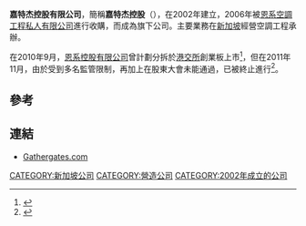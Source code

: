 '''嘉特杰控股有限公司'''，簡稱'''嘉特杰控股'''（'''{{lang-en|Gathergates Holding Limited}}'''），在2002年建立，2006年被[[恩系空調工程私人有限公司|恩系空調工程私人有限公司]]進行收購，而成為旗下公司。主要業務在[[新加坡|新加坡]]經營空調工程承辦。

在2010年9月，[[恩系控股有限公司|恩系控股有限公司]]曾計劃分拆於[[港交所|港交所]]創業板上市<ref>{{Cite web |url=http://naturalcool.listedcompany.com/newsroom/20100930_192510_5IF_B26301258BCD6F9C482577AE003B978B.1.pdf |title=分拆上市通告 |accessdate=2012-03-14 |archive-date=2018-09-30 |archive-url=https://web.archive.org/web/20180930041055/http://naturalcool.listedcompany.com/newsroom/20100930_192510_5IF_B26301258BCD6F9C482577AE003B978B.1.pdf |dead-url=no }}</ref>，但在2011年11月，由於受到多名監管限制，再加上在股東大會未能通過，已被終止進行<ref>{{Cite web |url=http://naturalcool.listedcompany.com/newsroom/20111123_174851_5IF_C0D1FC7108ABEBBF48257933002EB7AB.1.pdf |title=分拆上市終止通告 |accessdate=2012-03-14 |archive-date=2018-09-30 |archive-url=https://web.archive.org/web/20180930040959/http://naturalcool.listedcompany.com/newsroom/20111123_174851_5IF_C0D1FC7108ABEBBF48257933002EB7AB.1.pdf |dead-url=no }}</ref>。

==參考==
{{reflist}}

==連結==
*[http://www.gathergates.com/ Gathergates.com]{{Wayback|url=http://www.gathergates.com/ |date=20200628172333 }}

[[CATEGORY:新加坡公司|CATEGORY:新加坡公司]]
[[CATEGORY:營造公司|CATEGORY:營造公司]]
[[CATEGORY:2002年成立的公司|CATEGORY:2002年成立的公司]]